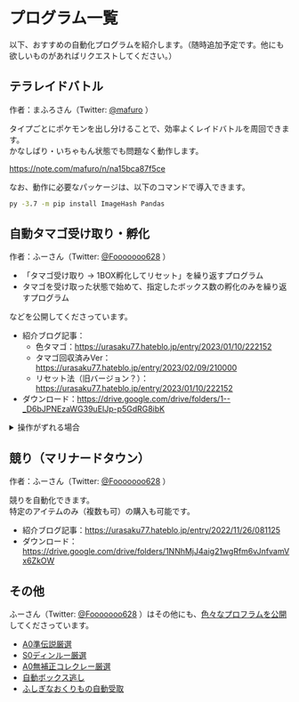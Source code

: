 # プログラム一覧

以下、おすすめの自動化プログラムを紹介します。（随時追加予定です。他にも欲しいものがあればリクエストしてください。）

## テラレイドバトル
作者：まふろさん（Twitter: [@mafuro](https://twitter.com/mafuro) ）

タイプごとにポケモンを出し分けることで、効率よくレイドバトルを周回できます。<br />
かなしばり・いちゃもん状態でも問題なく動作します。

https://note.com/mafuro/n/na15bca87f5ce

なお、動作に必要なパッケージは、以下のコマンドで導入できます。

```cmd
py -3.7 -m pip install ImageHash Pandas
```

## 自動タマゴ受け取り・孵化
作者：ふーさん（Twitter: [@Fooooooo628](https://twitter.com/Fooooooo628) ）

- 「タマゴ受け取り → 1BOX孵化してリセット」を繰り返すプログラム
- タマゴを受け取った状態で始めて、指定したボックス数の孵化のみを繰り返すプログラム

などを公開してくださっています。

- 紹介ブログ記事：
  - 色タマゴ：https://urasaku77.hateblo.jp/entry/2023/01/10/222152
  - タマゴ回収済みVer：https://urasaku77.hateblo.jp/entry/2023/02/09/210000
  - リセット法（旧バージョン？）：https://urasaku77.hateblo.jp/entry/2023/01/10/222152
- ダウンロード：https://drive.google.com/drive/folders/1--_D6bJPNEzaWG39uEIJp-p5GdRG8ibK

<details>
  <summary>操作がずれる場合</summary>
  <div>
    <p>
Switchには個体差があります。操作時間を調整して対応しましょう。
</p>
    <details>
      <summary>
        バナナスライスをうまくつかめない場合
      </summary>
      <p>
116行目（`#バナナ1枚目`と書いてある行）付近から始まる具材を乗せる処理の時間を変更しましょう。<br />
私の手元では、以下のように「上ボタンと下ボタンを押す時間を、0.1秒程度ずつ減らす」とうまくいきました。
      </p>
<CodeBlock language="python">
        self.press(Direction.UP,0.55,0.5) #バナナ1枚目 0.65 → 0.55<br />
        self.hold(Button.A,0.5)<br />
        self.press(Direction.DOWN,0.53,0.5) # 0.6 → 0.53<br />
        self.holdEnd(Button.A)<br />
        self.press(Direction.UP,0.53,0.5) #バナナ2枚目 0.63 → 0.53<br />
        self.hold(Button.A,0.5)<br />
        self.press(Direction.DOWN,0.53,0.5) # 0.63 → 0.53<br />
        self.holdEnd(Button.A)<br />
        self.press(Direction.UP,0.54,0.5) #バナナ3枚目 0.64 → 0.54<br />
        self.hold(Button.A,0.5)<br />
        self.press(Direction.DOWN,0.52,0.5) # 0.6 → 0.52<br />
        self.press(Direction.LEFT,0.2,0.5)<br />
</CodeBlock>
    </details>
  </div>
</details>

## 競り（マリナードタウン）
作者：ふーさん（Twitter: [@Fooooooo628](https://twitter.com/Fooooooo628) ）

競りを自動化できます。<br />
特定のアイテムのみ（複数も可）の購入も可能です。

- 紹介ブログ記事：https://urasaku77.hateblo.jp/entry/2022/11/26/081125
- ダウンロード：https://drive.google.com/drive/folders/1NNhMjJ4aig21wgRfm6vJnfvamVx6ZkOW

## その他
ふーさん（Twitter: [@Fooooooo628](https://twitter.com/Fooooooo628) ）はその他にも、[色々なプロフラムを公開](https://drive.google.com/drive/folders/1EVieDCnxpkClyGKOCvwGZj7sct2hPZQF)してくださっています。

- [A0準伝説厳選](https://urasaku77.hateblo.jp/entry/2022/12/15/222405)
- [S0ディンルー厳選](https://urasaku77.hateblo.jp/entry/2022/12/24/210000)
- [A0無補正コレクレー厳選](https://urasaku77.hateblo.jp/entry/2022/12/29/093000)
- [自動ボックス逃し](https://urasaku77.hateblo.jp/entry/2023/01/24/220000)
- [ふしぎなおくりもの自動受取](https://drive.google.com/drive/folders/13gJ0gzB1nrLAEMZT3ble8IDfiYF8Rw6Y)
